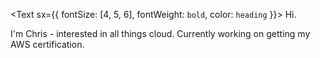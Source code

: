 <Text sx={{ fontSize: [4, 5, 6], fontWeight: `bold`, color: `heading` }}>
  Hi.
</Text>

I'm Chris - interested in all things cloud. Currently working on getting my AWS certification.